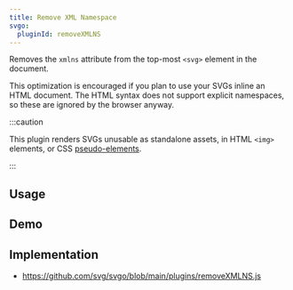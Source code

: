 ```yaml
---
title: Remove XML Namespace
svgo:
  pluginId: removeXMLNS
---
```


Removes the `xmlns` attribute from the top-most `<svg>` element in the document.

This optimization is encouraged if you plan to use your SVGs inline an HTML document. The HTML syntax does not support explicit namespaces, so these are ignored by the browser anyway.

:::caution

This plugin renders SVGs unusable as standalone assets, in HTML `<img>` elements, or CSS [pseudo-elements](https://developer.mozilla.org/docs/Web/CSS/CSS_pseudo-elements).

:::

## Usage

<PluginUsage/>

## Demo

<PluginDemo/>

## Implementation

* https://github.com/svg/svgo/blob/main/plugins/removeXMLNS.js
